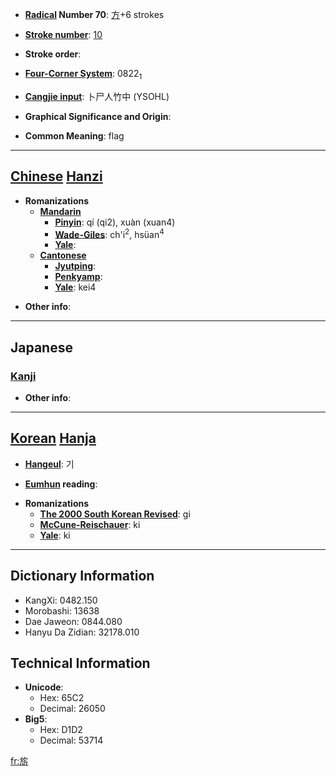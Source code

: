 * '''[[Wiktionary:Chinese radical index| Radical]] Number 70''': [[Wiktionary:Chinese radical index 方|方]]+6 strokes

* '''[[Wiktionary:Chinese total strokes index|Stroke number]]''': [[Wiktionary:Chinese total strokes index 10|10]]

* '''Stroke order''': 

* '''[[Wiktionary:Chinese four corner index|Four-Corner System]]''': 0822<sub>1</sub>

* '''[[Wiktionary:Chinese Cangjie index|Cangjie input]]''': 卜尸人竹中 (YSOHL)

* '''Graphical Significance and Origin''': 

* '''Common Meaning''': flag

----

== [[Chinese]] [[Hanzi]] ==

* '''Romanizations'''
** '''[[Mandarin]]'''
*** '''[[Pinyin]]''': qí (qi2), xuàn (xuan4)
*** '''[[Wade-Giles]]''': ch'i<sup>2</sup>, hsüan<sup>4</sup>
*** '''[[Yale]]''': 
** '''[[Cantonese]]'''
*** '''[[Jyutping]]''':
*** '''[[Penkyamp]]''': 
*** '''[[Yale]]''': kei4

* '''Other info''': 

----

==Japanese==
===[[Kanji]]===
{{kanji|on readings=[[き]] (ki), [[げ]] (ge)|kun readings=[[はた]] (hata)}}

* '''Other info''':  

----

== [[Korean]] [[Hanja]] ==

* '''[[Hangeul]]''': 기

* '''[[Eumhun]] reading''': 

* '''Romanizations'''
** '''[[The 2000 South Korean Revised Romanization|The 2000 South Korean Revised]]''': gi
** '''[[McCune-Reischauer]]''': ki
** '''[[Yale]]''': ki

----

== Dictionary Information ==

* KangXi: 0482.150
* Morobashi: 13638
* Dae Jaweon: 0844.080
* Hanyu Da Zidian: 32178.010

== Technical Information ==

* '''Unicode''':
** Hex: 65C2
** Decimal: 26050
* '''Big5''':
** Hex: D1D2
** Decimal: 53714

[[fr:旂]]